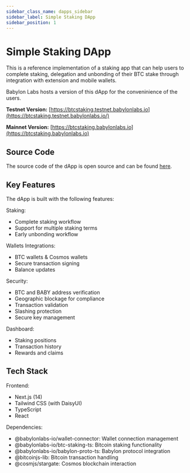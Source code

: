 ```yaml
---
sidebar_class_name: dapps_sidebar
sidebar_label: Simple Staking DApp
sidebar_position: 1
---
```


# Simple Staking DApp

This is a reference implementation of a staking app that can help users to complete
staking, delegation and unbonding of their BTC stake through integration with
extension and mobile wallets.

Babylon Labs hosts a version of this dApp for the conveninience of the users.

**Testnet Version:** [https://btcstaking.testnet.babylonlabs.io](https://btcstaking.testnet.babylonlabs.io/)

**Mainnet Version:** [https://btcstaking.babylonlabs.io](https://btcstaking.babylonlabs.io)


## Source Code

The source code of the dApp is open source and can be found [here](https://github.com/babylonlabs-io/simple-staking).


## Key Features

The dApp is built with the following features:

Staking:
- Complete staking workflow
- Support for multiple staking terms
- Early unbonding workflow

Wallets Integrations:
- BTC wallets & Cosmos wallets
- Secure transaction signing
- Balance updates

Security:
- BTC and BABY address verification
- Geographic blockage for compliance
- Transaction validation
- Slashing protection
- Secure key management

Dashboard:
- Staking positions
- Transaction history
- Rewards and claims

## Tech Stack

Frontend:
- Next.js (14)
- Tailwind CSS (with DaisyUI)
- TypeScript
- React

Dependencies:
- @babylonlabs-io/wallet-connector: Wallet connection management
- @babylonlabs-io/btc-staking-ts: Bitcoin staking functionality
- @babylonlabs-io/babylon-proto-ts: Babylon protocol integration
- @bitcoinjs-lib: Bitcoin transaction handling
- @cosmjs/stargate: Cosmos blockchain interaction

